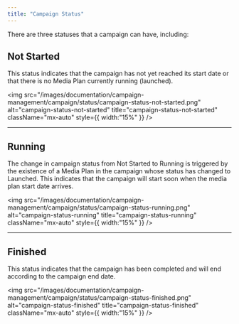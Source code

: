 ```yaml
---
title: "Campaign Status"
---
```


There are three statuses that a campaign can have, including:

## Not Started
This status indicates that the campaign has not yet reached its start date or that there is no Media Plan currently running (launched).

<img
  src="/images/documentation/campaign-management/campaign/status/campaign-status-not-started.png"
  alt="campaign-status-not-started"
  title="campaign-status-not-started"
  className="mx-auto"
  style={{ width:"15%" }}
/>

---

## Running
The change in campaign status from Not Started to Running is triggered by the existence of a Media Plan in the campaign whose status has changed to Launched. This indicates that the campaign will start soon when the media plan start date arrives.

<img
  src="/images/documentation/campaign-management/campaign/status/campaign-status-running.png"
  alt="campaign-status-running"
  title="campaign-status-running"
  className="mx-auto"
  style={{ width:"15%" }}
/>

---
## Finished
This status indicates that the campaign has been completed and will end according to the campaign end date.

<img
  src="/images/documentation/campaign-management/campaign/status/campaign-status-finished.png"
  alt="campaign-status-finished"
  title="campaign-status-finished"
  className="mx-auto"
  style={{ width:"15%" }}
/>
